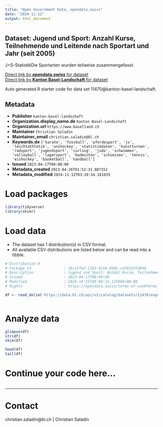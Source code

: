 ```yaml
---
title: "Open Government Data, opendata.swiss"
date: "2024-11-12"
output: html_document
---
```


## Dataset: Jugend und Sport: Anzahl Kurse, Teilnehmende und Leitende nach Sportart und Jahr (seit 2005)

J+S-StatistikDie Sportarten wurden teilweise zusammengefasst.

[Direct link by **opendata.swiss** for dataset](https://opendata.swiss/de/dataset/jugend-und-sport-anzahl-kurse-teilnehmende-und-leitende-nach-sportart-und-jahr-ab-2005)<br>
[Direct link by **Kanton Basel-Landschaft** for dataset](https://data.bl.ch/explore/dataset/11470/)

Auto generated R starter code for data set 11470@kanton-basel-landschaft.

## Metadata

- **Publisher** `kanton-basel-landschaft`
- **Organization.display_name.de** `Kanton Basel-Landschaft`
- **Organization.url** `https://www.baselland.ch`
- **Maintainer** `Christian Saladin`
- **Maintainer_email** `christian.saladin@bl.ch`
- **Keywords.de** `['karate', 'fussball', 'pferdesport', 'js', 'leichtathletik', 'unihockey', 'statistikdaten', 'kunstturnen', 'radsport', 'jugendsport', 'curling', 'judo', 'schwimmen', 'volleyball', 'lagersport', 'badminton', 'schiessen', 'tennis', 'eishockey', 'basketball', 'handball']`
- **Issued** `2023-04-17T00:00:00`
- **Metadata_created** `2023-04-26T01:52:31.887152`
- **Metadata_modified** `2024-11-12T03:28:54.181835`


# Load packages

```r

library(tidyverse)
library(skimr)

```

# Load data

-   The dataset has 1 distribution(s) in CSV format.
-   All available CSV distributions are listed below and can be read into a tibble.

```r

# Distribution 0
# Package_id               : 36c15fe2-1183-4254-898e-cd781635d998
# Description              : Jugend und Sport: Anzahl Kurse, Teilnehmende und Leitende nach Sportart und Jahr (seit 2005) (csv)
# Issued                   : 2023-04-17T00:00:00
# Modified                 : 2024-10-15T08:06:33.125000+00:00
# Rights                   : https://opendata.swiss/terms-of-use#terms_by

df <- read_delim('https://data.bl.ch/api/v2/catalog/datasets/11470/exports/csv?use_labels=true')



```

# Analyze data

```r

glimpse(df)
str(df)
skim(df)

head(df)
tail(df)

```

# Continue your code here...

```r

```

------------------------------------------------------------------------

# Contact

christian.saladin@bl.ch | Christian Saladin
